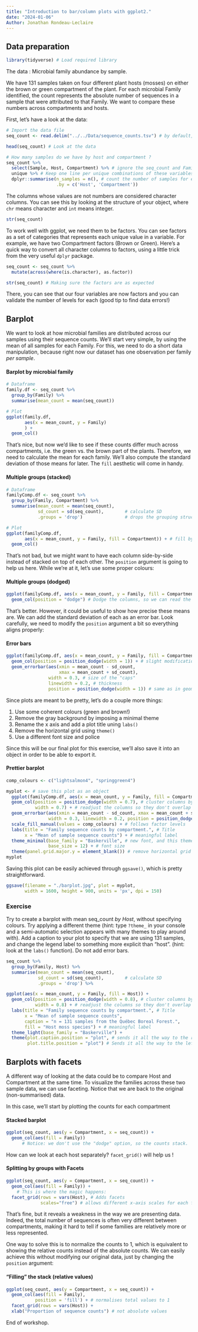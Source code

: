 ```yaml
---
title: "Introduction to bar/column plots with ggplot2."
date: "2024-01-06"
Author: Jonathan Rondeau-Leclaire
---
```


## Data preparation

```r
library(tidyverse) # Load required library
```


The data : Microbial family abundance by sample.

We have 131 samples taken on four different plant hosts (mosses) on either the brown or green compartment of the plant. For each microbial Family identified, the count represents the absolute number of sequences in a sample that were attributed to that Family. We want to compare these numbers across compartments and hosts.

First, let's have a look at the data: 

```r
# Import the data file
seq_count <- read.delim("../../Data/sequence_counts.tsv") # by default, read.delim assumes the file has a header, and that it is separated by tabulations ("\t")

head(seq_count) # Look at the data

# How many samples do we have by host and compartment ?
seq_count %>% 
  select(Sample, Host, Compartment) %>% # ignore the seq_count and Family columns
  unique %>% # Keep one line per unique combinations of these variables
  dplyr::summarise(n_samples = n(), # count the number of samples for each
                   .by = c('Host', 'Compartment'))
```
The columns whose values are not numbers are considered character columns. You can see this by looking at the structure of your object, where `chr` means character and `int` means integer.

```r
str(seq_count)
```

To work well with ggplot, we need them to be factors. You can see factors as a set of categories that represents each unique value in a variable. For example, we have two Compartment factors (Brown or Green). Here's a quick way to convert all character columns to factors, using a little trick from the very useful `dplyr` package.

```r
seq_count <- seq_count %>% 
  mutate(across(where(is.character), as.factor))

str(seq_count) # Making sure the factors are as expected
```

There, you can see that our four variables are now factors and you can validate the number of levels for each (good tip to find data errors!)

## Barplot

We want to look at how microbial families are distributed across our samples using their sequence counts. We'll start very simple, by using the mean of all samples for each Family. For this, we need to do a short data manipulation, because right now our dataset has one observation per family _per sample_. 

#### Barplot by microbial family

```r
# Dataframe
family.df <- seq_count %>% 
  group_by(Family) %>% 
  summarise(mean_count = mean(seq_count))

# Plot 
ggplot(family.df, 
       aes(x = mean_count, y = Family)
       ) + 
  geom_col() 
```

That's nice, but now we'd like to see if these counts differ much across compartments, i.e. the green vs. the brown part of the plants. Therefore, we need to calculate the mean for each family. We'll also compute the standard deviation of those means for later. The `fill` aesthetic will come in handy.

#### Multiple groups (stacked)

```r
# Dataframe
familyComp.df <- seq_count %>% 
  group_by(Family, Compartment) %>% 
  summarise(mean_count = mean(seq_count),     
            sd_count = sd(seq_count),        # calculate SD
            .groups = 'drop')                # drops the grouping structure

# Plot
ggplot(familyComp.df, 
       aes(x = mean_count, y = Family, fill = Compartment)) + # fill by compartment 
  geom_col() 
```

That's not bad, but we might want to have each column side-by-side instead of stacked on top of each other. The `position` argument is going to help us here. While we're at it, let's use some proper colours:

#### Multiple groups (dodged)

```r
ggplot(familyComp.df, aes(x = mean_count, y = Family, fill = Compartment)) + 
  geom_col(position = "dodge") # Dodge the columns, so we can read the counts
```

That's better. However, it could be useful to show how precise these means are. We can add the standard deviation of each as an error bar. Look carefully, we need to modify the `position` argument a bit so everything aligns properly:

#### Error bars

```r
ggplot(familyComp.df, aes(x = mean_count, y = Family, fill = Compartment)) + 
  geom_col(position = position_dodge(width = 1)) + # slight modification
  geom_errorbar(aes(xmin = mean_count - sd_count, 
                    xmax = mean_count + sd_count),
                width = 0.3, # size of the "caps"
                linewidth = 0.2, # thickness
                position = position_dodge(width = 1)) # same as in geom_col
```

Since plots are meant to be pretty, let's do a couple more things: 

1. Use some coherent colours (green and brown!)
2. Remove the gray background by imposing a minimal theme
3. Rename the x axis and add a plot title uning `labs()`
4. Remove the horizontal grid using `theme()`
5. Use a different font size and police 

Since this will be our final plot for this exercise, we'll also save it into an object in order to be able to export it. 

#### Prettier barplot

```r
comp_colours <- c("lightsalmon4", "springgreen4")

myplot <- # save this plot as an object
  ggplot(familyComp.df, aes(x = mean_count, y = Family, fill = Compartment)) + 
  geom_col(position = position_dodge(width = 0.7), # cluster columns by family
           width = 0.7) + # readjust the columns so they don't overlap
  geom_errorbar(aes(xmin = mean_count - sd_count, xmax = mean_count + sd_count),
                width = 0.3, linewidth = 0.2, position = position_dodge(width = 0.7)) +
  scale_fill_manual(values = comp_colours) + # follows factor levels
  labs(title = "Family sequence counts by compartment.", # Title
       x = "Mean of sample sequence counts") + # meaningful label
  theme_minimal(base_family = "Baskerville", # new font, and this theme removes gray background
                base_size = 12) + # font size
  theme(panel.grid.major.y = element_blank()) # remove horizontal grid
myplot
```

Saving this plot can be easily achieved through `ggsave()`, which is pretty straightforward.
```r
ggsave(filename = "./barplot.jpg", plot = myplot, 
       width = 1600, height = 900, units = 'px', dpi = 150)
```

### Exercise

Try to create a barplot with mean seq_count _by Host_, without specifying colours. Try applying a different theme (hint: type `?theme_` in your console and a semi-automatic selection appears with many themes to play around with). Add a caption to your plot to specify that we are using 131 samples, and change the legend label to something more explicit than "host". (hint: look at the `labs()` function). Do not add error bars.

```r
seq_count %>% 
  group_by(Family, Host) %>% 
  summarise(mean_count = mean(seq_count),     
            sd_count = sd(seq_count),        # calculate SD
            .groups = 'drop') %>% 

ggplot(aes(x = mean_count, y = Family, fill = Host)) + 
  geom_col(position = position_dodge(width = 0.8), # cluster columns by family
           width = 0.8) + # readjust the columns so they don't overlap
  labs(title = "Family sequence counts by compartment.", # Title
       x = "Mean of sample sequence counts",
       caption = "n = 131 samples from the Québec Boreal Forest.",
       fill = "Host moss species") + # meaningful label
  theme_light(base_family = "Baskerville") +
  theme(plot.caption.position = "plot", # sends it all the way to the right.
        plot.title.position = "plot") # Sends it all the way to the left
```

## Barplots with facets

A different way of looking at the data could be to compare Host and Compartment at the same time. To visualize the families across these two sample data, we can use faceting. Notice that we are back to the original (non-summarised) data.

In this case, we'll start by plotting the counts for each compartment

#### Stacked barplot

```r
ggplot(seq_count, aes(y = Compartment, x = seq_count)) + 
  geom_col(aes(fill = Family))
      # Notice: we don't use the "dodge" option, so the counts stack.
```

How can we look at each host separately? `facet_grid()` will help us !

#### Splitting by groups with Facets

```r
ggplot(seq_count, aes(y = Compartment, x = seq_count)) + 
  geom_col(aes(fill = Family)) +
    # This is where the magic happens:
  facet_grid(rows = vars(Host), # Adds facets
             scales="free") # allows different x-axis scales for each facet
```

That's fine, but it reveals a weakness in the way we are presenting data. Indeed, the total number of sequences is often very different between compartments, making it hard to tell if some families are relatively more or less represented. 

One way to solve this is to normalize the counts to 1, which is equivalent to showing the relative counts instead of the absolute counts. We can easily achieve this without modifying our original data, just by changing the `position` argument:

#### "Filling" the stack (relative values)

```r
ggplot(seq_count, aes(y = Compartment, x = seq_count)) + 
  geom_col(aes(fill = Family), 
           position = 'fill') + # normalises total values to 1
  facet_grid(rows = vars(Host)) +
  xlab("Proportion of sequence counts") # not absolute values
```

End of workshop.
